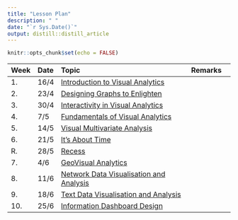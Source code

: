 ```yaml
---
title: "Lesson Plan"
description: " "
date: "`r Sys.Date()`"
output: distill::distill_article
---
```


```r
knitr::opts_chunk$set(echo = FALSE)
```

---------------------------------------------------------------------------------------------------------------
Week Date  Topic                                                                      Remarks
---- ----- -------------------------------------------------------------------------- ---------------------
1.   16/4  [Introduction to Visual Analytics](outline/Lesson01_outline.html)      

2.   23/4  [Designing Graphs to Enlighten](outline/Lesson02_outline.html)    

3.   30/4  [Interactivity in Visual Analytics](outline/Lesson03_outline.html)         

4.    7/5  [Fundamentals of Visual Analytics](outline/Lesson04_outline.html)           

5.   14/5  [Visual Multivariate Analysis](outline/Lesson05_outline.html)

6.   21/5  [It's About Time](outline/Lesson06_outline.html)

R.   28/5  [Recess]()
        
7.   4/6   [GeoVisual Analytics](outline/Lesson07_outline.html)                       

8.   11/6  [Network Data Visualisation and Analysis](outline/Lesson08_outline.html)

9.   18/6  [Text Data Visualisation and Analysis](outline/Lesson09_outline.html)

10.  25/6  [Information Dashboard Design](outline/Lesson10_outline.html)

-------------------------------------------------------------------------------------------------------------

